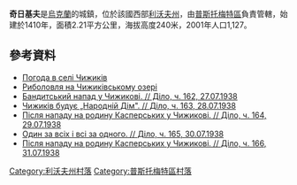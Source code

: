 {{coord|49|47|26|N|24|15|16|E|scale:100000|display=title}}

'''奇日基夫'''是[[烏克蘭|烏克蘭]]的城鎮，位於該國西部[[利沃夫州|利沃夫州]]，由[[普斯托梅特區|普斯托梅特區]]負責管轄，始建於1410年，面積2.21平方公里，海拔高度240米，2001年人口1,127。

==參考資料==
* [http://weather.in.ua/ua/l'vovskaja/28404 Погода в селі Чижиків]{{Wayback|url=http://weather.in.ua/ua/l'vovskaja/28404 |date=20111221170749 }}
* [http://www.active.lviv.ua/topic-t2730.html Риболовля на Чижиківському озері]{{Wayback|url=http://www.active.lviv.ua/topic-t2730.html |date=20150729225439 }}
* [http://zbruc.eu/node/10735 Бандитський напад у Чижикові. // Діло, ч. 162, 27.07.1938]{{Wayback|url=http://zbruc.eu/node/10735 |date=20160305075042 }}
* [http://zbruc.eu/node/10765 Чижиків будує „Народній Дім". // Діло, ч. 163, 28.07.1938]{{Wayback|url=http://zbruc.eu/node/10765 |date=20151121212330 }}
* [http://zbruc.eu/node/10883 Після нападу на родину Касперських у Чижикові. // Діло, ч. 164, 29.07.1938]{{Wayback|url=http://zbruc.eu/node/10883 |date=20160414145555 }} 
* [http://zbruc.eu/node/10954 Один за всіх і всі за одного. // Діло, ч. 165, 30.07.1938]
* [http://zbruc.eu/node/10957 Після нападу на родину Касперських у Чижикові. // Діло, ч. 166, 31.07.1938]

[[Category:利沃夫州村落|Category:利沃夫州村落]]
[[Category:普斯托梅特區村落|Category:普斯托梅特區村落]]


{{Lviv-geo-stub}}